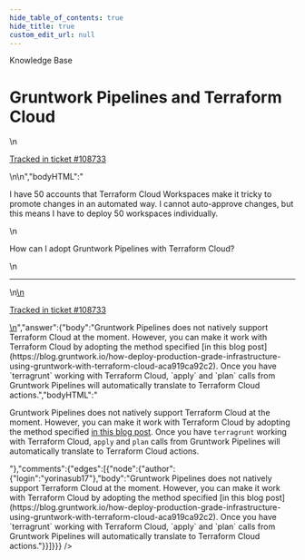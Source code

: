 ```yaml
---
hide_table_of_contents: true
hide_title: true
custom_edit_url: null
---
```



<CenterLayout>
<span class="title">Knowledge Base</span>
<h1>Gruntwork Pipelines and Terraform Cloud</h1>
<GitHub json={{"id":"D_kwDOF8slf84APwhV","number":451,"author":{"login":"iangrunt"},"title":"Gruntwork Pipelines and Terraform Cloud","body":"\nI have 50 accounts that Terraform Cloud Workspaces make it tricky to promote changes in an automated way. I cannot auto-approve changes, but this means I have to deploy 50 workspaces individually. \r\n\r\nHow can I adopt Gruntwork Pipelines with Terraform Cloud?\n\n---\n\n<ins datetime=\"2022-06-09T14:06:47Z\">\n  <p><a href=\"https://support.gruntwork.io/hc/requests/108733\">Tracked in ticket #108733</a></p>\n</ins>\n","bodyHTML":"<p dir=\"auto\">I have 50 accounts that Terraform Cloud Workspaces make it tricky to promote changes in an automated way. I cannot auto-approve changes, but this means I have to deploy 50 workspaces individually.</p>\n<p dir=\"auto\">How can I adopt Gruntwork Pipelines with Terraform Cloud?</p>\n<hr>\n<ins datetime=\"2022-06-09T14:06:47Z\">\n  <p dir=\"auto\"><a href=\"https://support.gruntwork.io/hc/requests/108733\" rel=\"nofollow\">Tracked in ticket #108733</a></p>\n</ins>","answer":{"body":"Gruntwork Pipelines does not natively support Terraform Cloud at the moment. However, you can make it work with Terraform Cloud by adopting the method specified [in this blog post](https://blog.gruntwork.io/how-deploy-production-grade-infrastructure-using-gruntwork-with-terraform-cloud-aca919ca92c2). Once you have `terragrunt` working with Terraform Cloud, `apply` and `plan` calls from Gruntwork Pipelines will automatically translate to Terraform Cloud actions.","bodyHTML":"<p dir=\"auto\">Gruntwork Pipelines does not natively support Terraform Cloud at the moment. However, you can make it work with Terraform Cloud by adopting the method specified <a href=\"https://blog.gruntwork.io/how-deploy-production-grade-infrastructure-using-gruntwork-with-terraform-cloud-aca919ca92c2\" rel=\"nofollow\">in this blog post</a>. Once you have <code class=\"notranslate\">terragrunt</code> working with Terraform Cloud, <code class=\"notranslate\">apply</code> and <code class=\"notranslate\">plan</code> calls from Gruntwork Pipelines will automatically translate to Terraform Cloud actions.</p>"},"comments":{"edges":[{"node":{"author":{"login":"yorinasub17"},"body":"Gruntwork Pipelines does not natively support Terraform Cloud at the moment. However, you can make it work with Terraform Cloud by adopting the method specified [in this blog post](https://blog.gruntwork.io/how-deploy-production-grade-infrastructure-using-gruntwork-with-terraform-cloud-aca919ca92c2). Once you have `terragrunt` working with Terraform Cloud, `apply` and `plan` calls from Gruntwork Pipelines will automatically translate to Terraform Cloud actions."}}]}}} />

</CenterLayout>
  

<!-- ##DOCS-SOURCER-START
{
  "sourcePlugin": "github-discussions",
  "hash": "a903e371c06036899554cd8c55c9dc5e"
}
##DOCS-SOURCER-END -->
